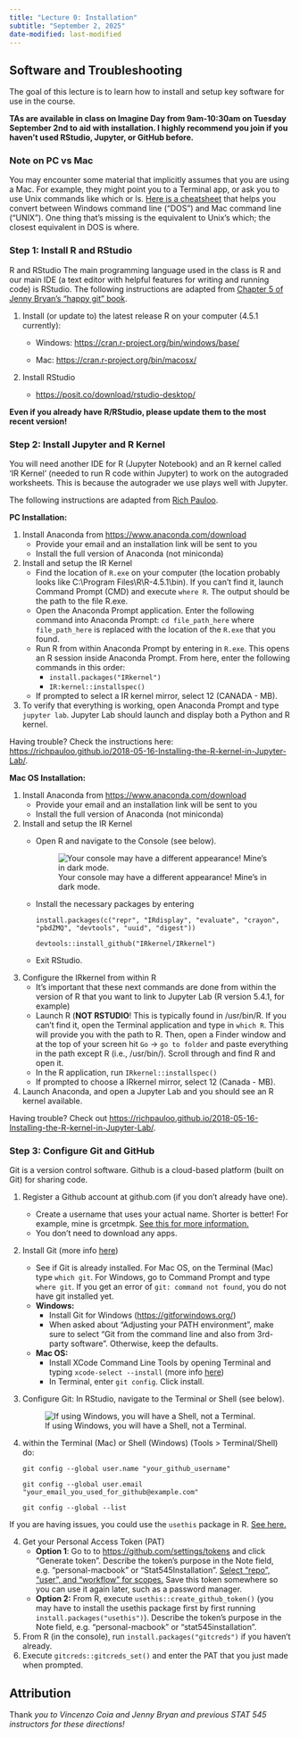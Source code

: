 ```yaml
---
title: "Lecture 0: Installation"
subtitle: "September 2, 2025"
date-modified: last-modified
---
```


## Software and Troubleshooting

The goal of this lecture is to learn how to install and setup key software for use in the course.

**TAs are available in class on Imagine Day from 9am-10:30am on Tuesday September 2nd to aid with installation. I highly recommend you join if you haven't used RStudio, Jupyter, or GitHub before.**

### Note on PC vs Mac

You may encounter some material that implicitly assumes that you are using a Mac. For example, they might point you to a Terminal app, or ask you to use Unix commands like which or ls. [Here is a cheatsheet](chrome-extension://efaidnbmnnnibpcajpcglclefindmkaj/https://static-bcrf.biochem.wisc.edu/tutorials/unix/basic_unix/dos_and_unix_commands.pdf) that helps you convert between Windows command line (“DOS”) and Mac command line (“UNIX”). One thing that’s missing is the equivalent to Unix’s which; the closest equivalent in DOS is where.

### Step 1: Install R and RStudio

R and RStudio The main programming language used in the class is R and our main IDE (a text editor with helpful features for writing and running code) is RStudio. The following instructions are adapted from [Chapter 5 of Jenny Bryan’s “happy git” book](https://happygitwithr.com/install-r-rstudio.html).

1.  Install (or update to) the latest release R on your computer (4.5.1 currently):

    -   Windows: <https://cran.r-project.org/bin/windows/base/>

    -   Mac: <https://cran.r-project.org/bin/macosx/>

2.  Install RStudio

    -   <https://posit.co/download/rstudio-desktop/>

**Even if you already have R/RStudio, please update them to the most recent version!**

### Step 2: Install Jupyter and R Kernel

You will need another IDE for R (Jupyter Notebook) and an R kernel called ‘IR Kernel’ (needed to run R code within Jupyter) to work on the autograded worksheets. This is because the autograder we use plays well with Jupyter.

The following instructions are adapted from [Rich Pauloo](https://richpauloo.github.io/2018-05-16-Installing-the-R-kernel-in-Jupyter-Lab/).

**PC Installation:**

1.  Install Anaconda from <https://www.anaconda.com/download>
    -   Provide your email and an installation link will be sent to you
    -   Install the full version of Anaconda (not miniconda)
2.  Install and setup the IR Kernel
    -   Find the location of `R.exe` on your computer (the location probably looks like C:\\Program Files\\R\\R-4.5.1\\bin). If you can't find it, launch Command Prompt (CMD) and execute `where R`. The output should be the path to the file R.exe.
    -   Open the Anaconda Prompt application. Enter the following command into Anaconda Prompt: `cd file_path_here` where `file_path_here` is replaced with the location of the `R.exe` that you found.
    -   Run R from within Anaconda Prompt by entering in `R.exe`. This opens an R session inside Anaconda Prompt. From here, enter the following commands in this order:
        -   `install.packages("IRkernel")`
        -   `IR:kernel::installspec()`
    -   If prompted to select a IR kernel mirror, select 12 (CANADA - MB).
3.  To verify that everything is working, open Anaconda Prompt and type `jupyter lab`. Jupyter Lab should launch and display both a Python and R kernel.

Having trouble? Check the instructions here: <https://richpauloo.github.io/2018-05-16-Installing-the-R-kernel-in-Jupyter-Lab/>.

**Mac OS Installation:**

1.  Install Anaconda from <https://www.anaconda.com/download>
    -   Provide your email and an installation link will be sent to you
    -   Install the full version of Anaconda (not miniconda)
2.  Install and setup the IR Kernel
    -   Open R and navigate to the Console (see below).

        ![Your console may have a different appearance! Mine's in dark mode.](/images/rconsole.png)

    -   Install the necessary packages by entering

        `install.packages(c("repr", "IRdisplay", "evaluate", "crayon", "pbdZMQ", "devtools", "uuid", "digest"))`

        `devtools::install_github("IRkernel/IRkernel")`

    -   Exit RStudio.
3.  Configure the IRkernel from within R
    -   It's important that these next commands are done from within the version of R that you want to link to Jupyter Lab (R version 5.4.1, for example)
    -   Launch R (**NOT RSTUDIO**! This is typically found in /usr/bin/R. If you can't find it, open the Terminal application and type in `which R`. This will provide you with the path to R. Then, open a Finder window and at the top of your screen hit `Go` -\> `go to folder` and paste everything in the path except R (i.e., /usr/bin/). Scroll through and find R and open it.
    -   In the R application, run `IRkernel::installspec()`
    -   If prompted to choose a IRkernel mirror, select 12 (Canada - MB).
4.  Launch Anaconda, and open a Jupyter Lab and you should see an R kernel available.

Having trouble? Check out <https://richpauloo.github.io/2018-05-16-Installing-the-R-kernel-in-Jupyter-Lab/>.

### Step 3: Configure Git and GitHub

Git is a version control software. Github is a cloud-based platform (built on Git) for sharing code.

1.  Register a Github account at github.com (if you don't already have one).

    -   Create a username that uses your actual name. Shorter is better! For example, mine is grcetmpk. [See this for more information.](https://happygitwithr.com/github-acct.html)
    -   You don't need to download any apps.

2.  Install Git (more info [here](https://happygitwithr.com/install-git))

    -   See if Git is already installed. For Mac OS, on the Terminal (Mac) type `which git`. For Windows, go to Command Prompt and type `where git`. If you get an error of `git: command not found`, you do not have git installed yet.
    -   **Windows:**
        -   Install Git for Windows (<https://gitforwindows.org/>)
        -   When asked about “Adjusting your PATH environment”, make sure to select “Git from the command line and also from 3rd-party software”. Otherwise, keep the defaults.
    -   **Mac OS:**
        -   Install XCode Command Line Tools by opening Terminal and typing `xcode-select --install` (more info [here](https://www.freecodecamp.org/news/install-xcode-command-line-tools/))
        -   In Terminal, enter `git config`. Click install.

3.  Configure Git: In RStudio, navigate to the Terminal or Shell (see below).

    ![If using Windows, you will have a Shell, not a Terminal.](/images/rterminal.png)

4.  within the Terminal (Mac) or Shell (Windows) (Tools \> Terminal/Shell) do:

    `git config --global user.name "your_github_username"`

    `git config --global user.email "your_email_you_used_for_github@example.com"`

    `git config --global --list`

If you are having issues, you could use the `usethis` package in R. [See here.](https://happygitwithr.com/hello-git.html)

4.  Get your Personal Access Token (PAT)
    -   **Option 1**: Go to to <https://github.com/settings/tokens> and click “Generate token”. Describe the token’s purpose in the Note field, e.g. “personal-macbook” or “Stat545Installation”. [Select “repo”, “user”, and “workflow” for scopes.]{.underline} Save this token somewhere so you can use it again later, such as a password manager.
    -   **Option 2:** From R, execute `usethis::create_github_token()` (you may have to install the usethis package first by first running `install.packages("usethis")`). Describe the token’s purpose in the Note field, e.g. “personal-macbook” or “stat545installation".
5.  From R (in the console), run `install.packages("gitcreds")` if you haven't already.
6.  Execute `gitcreds::gitcreds_set()` and enter the PAT that you just made when prompted.

## Attribution

Thank *you to Vincenzo Coia and Jenny Bryan and previous STAT 545 instructors for these directions!*
